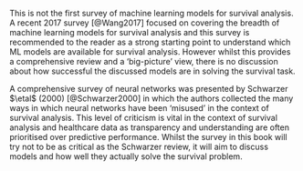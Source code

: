 

This is not the first survey of machine learning models for survival analysis. A recent 2017 survey  [@Wang2017] focused on covering the breadth of machine learning models for survival analysis and this survey is recommended to the reader as a strong starting point to understand which ML models are available for survival analysis. However whilst this provides a comprehensive review and a 'big-picture' view, there is no discussion about how successful the discussed models are in solving the survival task.

A comprehensive survey of neural networks was presented by Schwarzer $\etal$ (2000)  [@Schwarzer2000] in which the authors collected the many ways in which neural networks have been 'misused' in the context of survival analysis. This level of criticism is vital in the context of survival analysis and healthcare data as transparency and understanding are often prioritised over predictive performance. Whilst the survey in this book will try not to be as critical as the Schwarzer review, it will aim to discuss models and how well they actually solve the survival problem.
